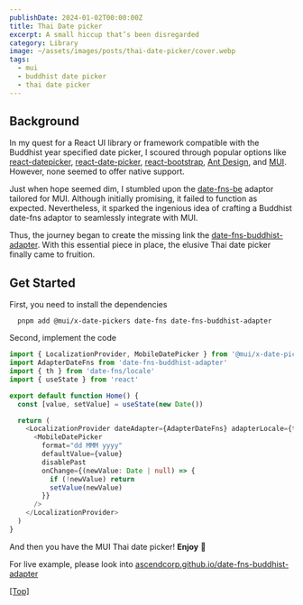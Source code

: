 ```yaml
---
publishDate: 2024-01-02T00:00:00Z
title: Thai Date picker
excerpt: A small hiccup that’s been disregarded
category: Library
image: ~/assets/images/posts/thai-date-picker/cover.webp
tags:
  - mui
  - buddhist date picker
  - thai date picker
---
```


## Background

In my quest for a React UI library or framework compatible with the Buddhist year specified date picker, I scoured through popular options like [react-datepicker](https://github.com/Hacker0x01/react-datepicker), [react-date-picker](https://github.com/wojtekmaj/react-date-picker), [react-bootstrap](https://react-bootstrap.netlify.app), [Ant Design](https://ant.design), and [MUI](https://mui.com). However, none seemed to offer native support.

Just when hope seemed dim, I stumbled upon the [date-fns-be](https://github.com/tarzui/date-fns-be) adaptor tailored for MUI. Although initially promising, it failed to function as expected. Nevertheless, it sparked the ingenious idea of crafting a Buddhist date-fns adaptor to seamlessly integrate with MUI.

Thus, the journey began to create the missing link the [date-fns-buddhist-adapter](https://github.com/ascendcorp/date-fns-buddhist-adapter). With this essential piece in place, the elusive Thai date picker finally came to fruition.

## Get Started

First, you need to install the dependencies

```shell
  pnpm add @mui/x-date-pickers date-fns date-fns-buddhist-adapter
```

Second, implement the code

```typescript
import { LocalizationProvider, MobileDatePicker } from '@mui/x-date-pickers'
import AdapterDateFns from 'date-fns-buddhist-adapter'
import { th } from 'date-fns/locale'
import { useState } from 'react'

export default function Home() {
  const [value, setValue] = useState(new Date())

  return (
    <LocalizationProvider dateAdapter={AdapterDateFns} adapterLocale={th}>
      <MobileDatePicker
        format="dd MMM yyyy"
        defaultValue={value}
        disablePast
        onChange={(newValue: Date | null) => {
          if (!newValue) return
          setValue(newValue)
        }}
      />
    </LocalizationProvider>
  )
}
```

And then you have the MUI Thai date picker! **Enjoy** 🎉

For live example, please look into [ascendcorp.github.io/date-fns-buddhist-adapter](https://ascendcorp.github.io/date-fns-buddhist-adapter)

[[Top]](#top)
